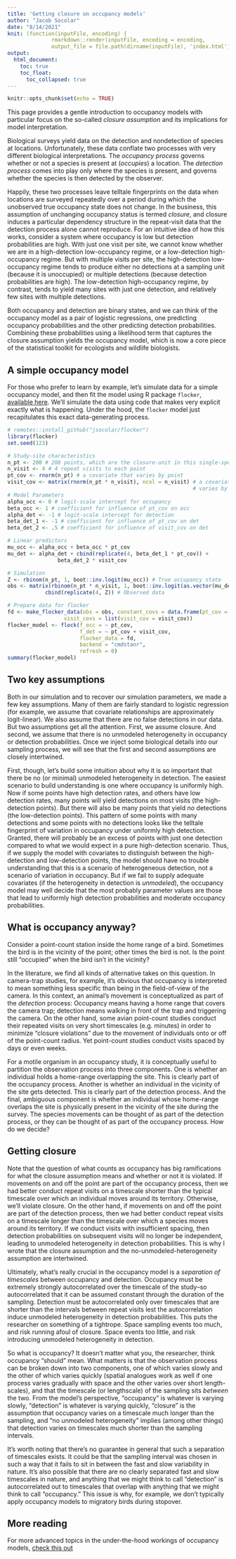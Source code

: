 ```yaml
---
title: 'Getting closure on occupancy models'
author: "Jacob Socolar"
date: "8/14/2021"
knit: (function(inputFile, encoding) { 
              rmarkdown::render(inputFile, encoding = encoding, 
              output_file = file.path(dirname(inputFile), 'index.html')) })
output: 
  html_document:
    toc: true
    toc_float:
      toc_collapsed: true
---
```


```r
knitr::opts_chunk$set(echo = TRUE)
```

This page provides a gentle introduction to occupancy models with particular focus on the so-called *closure assumption* and its implications for model interpretation.

Biological surveys yield data on the detection and nondetection of species at locations. Unfortunately, these data conflate two processes with very different biological interpretations. The *occupancy process* governs whether or not a species is present at (*occupies*) a location. The *detection process* comes into play only where the species is present, and governs whether the species is then detected by the observer. 

Happily, these two processes leave telltale fingerprints on the data when locations are surveyed repeatedly over a period during which the unobserved true occupancy state does not change. In the business, this assumption of unchanging occupancy status is termed *closure*, and closure induces a particular dependency structure in the repeat-visit data that the detection process alone cannot reproduce. For an intuitive idea of how this works, consider a system where occupancy is low but detection probabilities are high. With just one visit per site, we cannot know whether we are in a high-detection low-occupancy regime, or a low-detection high-occupancy regime. But with multiple visits per site, the high-detection low-occupancy regime tends to produce either no detections at a sampling unit (because it is unoccupied) or multiple detections (because detection probabilities are high). The low-detection high-occupancy regime, by contrast, tends to yield many sites with just one detection, and relatively few sites with multiple detections.

Both occupancy and detection are binary states, and we can think of the occupancy model as a pair of logistic regressions, one predicting occupancy probabilities and the other predicting detection probabilities. Combining these probabilities using a likelihood term that captures the closure assumption yields the occupancy model, which is now a core piece of the statistical toolkit for ecologists and wildlife biologists.

## A simple occupancy model
For those who prefer to learn by example, let's simulate data for a simple occupancy model, and then fit the model using R package `flocker`, [available here](https://github.com/jsocolar/flocker). We'll simulate the data using code that makes very explicit exactly what is happening. Under the hood, the `flocker` model just recapitulates this exact data-generating process.
```r
# remotes::install_github("jsocolar/flocker")
library(flocker)
set.seed(123)

# Study-site characteristics
n_pt <- 200 # 200 points, which are the closure-unit in this single-species model
n_visit <- 4 # 4 repeat visits to each point
pt_cov <- rnorm(n_pt) # a covariate that varies by point
visit_cov <- matrix(rnorm(n_pt * n_visit), ncol = n_visit) # a covariate that
                                                           # varies by visit
# Model Parameters
alpha_occ <- 0 # logit-scale intercept for occupancy
beta_occ <- 1 # coefficient for influence of pt_cov on occ
alpha_det <- -1 # logit-scale intercept for detection
beta_det_1 <- -1 # coefficient for influence of pt_cov on det
beta_det_2 <- .5 # coefficient for influence of visit_cov on det

# Linear predictors
mu_occ <- alpha_occ + beta_occ * pt_cov
mu_det <- alpha_det + cbind(replicate(4, beta_det_1 * pt_cov)) +
                beta_det_2 * visit_cov

# Simulation
Z <- rbinom(n_pt, 1, boot::inv.logit(mu_occ)) # True occupancy state
obs <- matrix(rbinom(n_pt * n_visit, 1, boot::inv.logit(as.vector(mu_det))), ncol = 4) *
            cbind(replicate(4, Z)) # Observed data

# Prepare data for flocker
fd <- make_flocker_data(obs = obs, constant_covs = data.frame(pt_cov = pt_cov),
                  visit_covs = list(visit_cov = visit_cov))
flocker_model <- flock(f_occ = ~ pt_cov,
                       f_det = ~ pt_cov + visit_cov,
                       flocker_data = fd,
                       backend = "cmdstanr",
                       refresh = 0)
summary(flocker_model)
```
## Two key assumptions
Both in our simulation and to recover our simulation parameters, we made a few key assumptions. Many of them are fairly standard to logistic regression (for example, we assume that covariate relationships are approximately logit-linear). We also assume that there are no false detections in our data. But two assumptions get all the attention. First, we assume closure. And second, we assume that there is no unmodeled heterogeneity in occupancy or detection probabilities. Once we inject some biological details into our sampling process, we will see that the first and second assumptions are closely intertwined.

First, though, let's build some intuition about why it is so important that there be no (or minimal) unmodeled heterogeneity in detection. The easiest scenario to build understanding is one where occupancy is uniformly high. Now if some points have high detection rates, and others have low detection rates, many points will yield detections on most visits (the high-detection points). But there will also be many points that yield *no* detections (the low-detection points). This pattern of some points with many detections and some points with no detections looks like the telltale fingerprint of variation in occupancy under uniformly high detection. Granted, there will probably be an excess of points with just one detection compared to what we would expect in a pure high-detection scenario. Thus, if we supply the model with covariates to distinguish between the high-detection and low-detection points, the model should have no trouble understanding that this is a scenario of heterogeneous detection, not a scenario of variation in occupancy.  But if we fail to supply adequate covariates (if the heterogeneity in detection is *unmodeled*), the occupancy model may well decide that the most probably parameter values are those that lead to uniformly high detection probabilities and moderate occupancy probabilities. 

## What is occupancy anyway?
Consider a point-count station inside the home range of a bird. Sometimes the bird is in the vicinity of the point; other times the bird is not. Is the point still "occupied" when the bird isn't in the vicinity? 

In the literature, we find all kinds of alternative takes on this question. In camera-trap studies, for example, it's obvious that occupancy is interpreted to mean something less specific than being in the field-of-view of the camera. In this context, an animal's movement is conceptualized as part of the *detection* process: Occupancy means having a home range that covers the camera trap; detection means walking in front of the trap and triggering the camera. On the other hand, some avian point-count studies conduct their repeated visits on very short timescales (e.g. minutes) in order to minimize "closure violations" due to the movement of individuals onto or off of the point-count radius. Yet point-count studies conduct visits spaced by days or even weeks. 

For a motile organism in an occupancy study, it is conceptually useful to partition the observation process into three components. One is whether an individual holds a home-range overlapping the site. This is clearly part of the occupancy process. Another is whether an individual in the vicinity of the site gets detected. This is clearly part of the detection process. And the final, ambiguous component is whether an individual whose home-range overlaps the site is physically present in the vicinity of the site during the survey. The species movements can be thought of as part of the detection process, or they can be thought of as part of the occupancy process. How do we decide?

## Getting closure
Note that the question of what counts as occupancy has big ramifications for what the closure assumption means and whether or not it is violated. If movements on and off the point are part of the occupancy process, then we had better conduct repeat visits on a timescale shorter than the typical timescale over which an individual moves around its territory. Otherwise, we'll violate closure. On the other hand, if movements on and off the point are part of the detection process, then we had better conduct repeat visits on a timescale longer than the timescale over which a species moves around its territory. If we conduct visits with insufficient spacing, then detection probabilities on subsequent visits will no longer be independent, leading to unmodeled heterogeneity in detection probabilities. This is why I wrote that the closure assumption and the no-unmodeled-heterogeneity assumption are intertwined.

Ultimately, what's really crucial in the occupancy model is a *separation of timescales* between occupancy and detection. Occupancy must be extremely strongly autocorrelated over the timescale of the study--so autocorrelated that it can be assumed constant through the duration of the sampling. Detection must be autocorrelated only over timescales that are shorter than the intervals between repeat visits lest the autocorrelation induce unmodeled heterogeneity in detection probabilities.  This puts the researcher on something of a tightrope.  Space sampling events too much, and risk running afoul of closure.  Space events too little, and risk introducing unmodeled heterogeneity in detection. 

So what is occupancy? It doesn't matter what you, the researcher, think occupancy "should" mean. What matters is that the observation process can be broken down into two components, one of which varies slowly and the other of which varies quickly (spatial analogues work as well if one process varies gradually with space and the other varies over short length-scales), and that the timescale (or lengthscale) of the sampling sits *between* the two. From the model's perspective, "occupancy" is whatever is varying slowly, "detection" is whatever is varying quickly, "closure" is the assumption that occupancy varies on a timescale much longer than the sampling, and "no unmodeled heterogeneity" implies (among other things) that detection varies on timescales much shorter than the sampling intervals.

It's worth noting that there's no guarantee in general that such a separation of timescales exists. It could be that the sampling interval was chosen in such a way that it fails to sit in between the fast and slow variability in nature. It's also possible that there are no clearly separated fast and slow timescales in nature, and anything that we might think to call "detection" is autocorrelated out to timescales that overlap with anything that we might think to call "occupancy."  This issue is why, for example, we don't typically apply occupancy models to migratory birds during stopover.

## More reading
For more advanced topics in the under-the-hood workings of occupancy models, [check this out](https://jsocolar.github.io/likelihoodOccupancy/)
